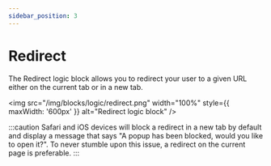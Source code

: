 ```yaml
---
sidebar_position: 3
---
```


# Redirect

The Redirect logic block allows you to redirect your user to a given URL either on the current tab or in a new tab.

<img
  src="/img/blocks/logic/redirect.png"
  width="100%"
  style={{ maxWidth: '600px' }}
  alt="Redirect logic block"
/>

:::caution
Safari and iOS devices will block a redirect in a new tab by default and display a message that says "A popup has been blocked, would you like to open it?". To never stumble upon this issue, a redirect on the current page is preferable.
:::
